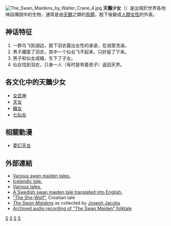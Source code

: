 [[File:The_Swan_Maidens_by_Walter_Crane_4.jpg|thumb]]
'''天鵝少女'''（{{lang-en|Swan Maiden}}）是出現於世界各地神話傳說中的生物，通常是由[[天鵝|天鵝]]之類的[[鳥類|鳥類]]，脫下後變成[[人類|人類]][[女性|女性]]的外表。

==神话特征==
#一群鸟飞到湖边，脱下羽衣露出女性的身姿，在湖里洗澡。
#男子藏匿了羽衣，其中一个仙女飞不起来，只好留了下来。
#男子和仙女成婚，生下了子女。
#仙女找到羽衣，只身一人（有时是带着孩子）返回天界。

==各文化中的天鵝少女==
*[[女武神|女武神]]
*[[天女|天女]]
*[[織女|織女]]
*[[七仙女|七仙女]]

==相關動漫==
*[[夢幻天女|夢幻天女]]

==外部連結==
*[http://www.pitt.edu/~dash/swan.html Various swan maiden tales.]{{Wayback|url=http://www.pitt.edu/~dash/swan.html |date=20110222062523 }}
*[https://web.archive.org/web/20110128235013/http://www.primitivism.com/swan-maidens.htm Icelandic tale.]
*[https://web.archive.org/web/20051218193754/http://www.advancedpoetx.com/STUDIO/maidene.html Various tales.]
*[https://web.archive.org/web/20060110012700/http://www.maerchenlexikon.de/etexte/400/te400-006.htm A Swedish swan maiden tale translated into English.]
*[http://www.sacred-texts.com/neu/sfs/sfs72.htm "The She-Wolf"]{{Wayback|url=http://www.sacred-texts.com/neu/sfs/sfs72.htm |date=20101208185610 }}, Croatian tale
*[https://web.archive.org/web/20120205023339/http://www.surlalunefairytales.com/authors/jacobs/european/swanmaidens.html ''The Swan Maidens''] as collected by [[Joseph_Jacobs|Joseph Jacobs]]
*[http://www.archive.org/details/TheSwanMaiden Archived audio recording of "The Swan Maiden" folktale]

[[Category:女性傳說生物|S]]
[[Category:變身|S]]
[[Category:神話傳說中的鳥|S]]
[[Category:比较神话学|S]]